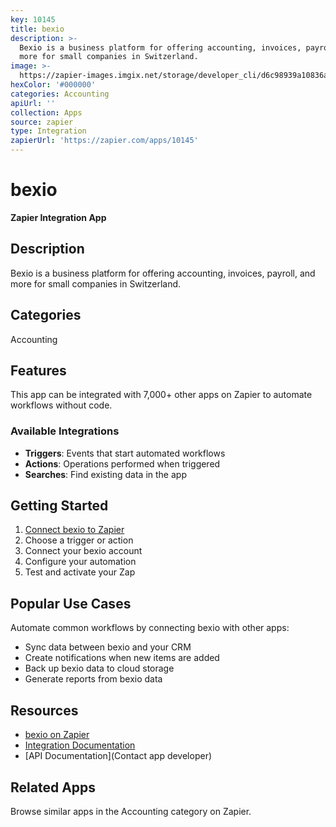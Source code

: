 ```yaml
---
key: 10145
title: bexio
description: >-
  Bexio is a business platform for offering accounting, invoices, payroll, and
  more for small companies in Switzerland.
image: >-
  https://zapier-images.imgix.net/storage/developer_cli/d6c98939a10836a16f0844f1eb15e6a1.png?auto=format%2Ccompress&ixlib=python-3.0.0&q=50
hexColor: '#000000'
categories: Accounting
apiUrl: ''
collection: Apps
source: zapier
type: Integration
zapierUrl: 'https://zapier.com/apps/10145'
---
```

# bexio

**Zapier Integration App**

## Description

Bexio is a business platform for offering accounting, invoices, payroll, and more for small companies in Switzerland.

## Categories

Accounting

## Features

This app can be integrated with 7,000+ other apps on Zapier to automate workflows without code.

### Available Integrations

- **Triggers**: Events that start automated workflows
- **Actions**: Operations performed when triggered
- **Searches**: Find existing data in the app

## Getting Started

1. [Connect bexio to Zapier](https://zapier.com/apps/10145)
2. Choose a trigger or action
3. Connect your bexio account
4. Configure your automation
5. Test and activate your Zap

## Popular Use Cases

Automate common workflows by connecting bexio with other apps:

- Sync data between bexio and your CRM
- Create notifications when new items are added
- Back up bexio data to cloud storage
- Generate reports from bexio data

## Resources

- [bexio on Zapier](https://zapier.com/apps/10145)
- [Integration Documentation](https://zapier.com/apps/10145/integrations)
- [API Documentation](Contact app developer)

## Related Apps

Browse similar apps in the Accounting category on Zapier.
